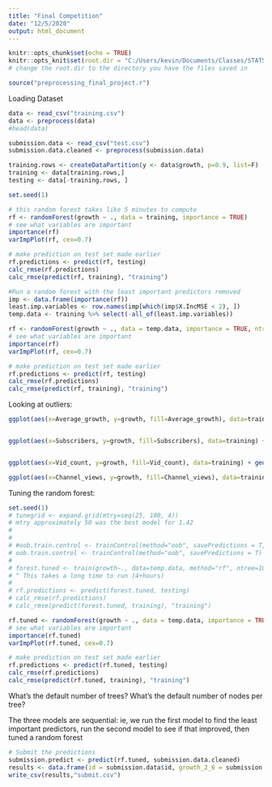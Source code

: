 ---
title: "Final Competition"
date: "12/5/2020"
output: html_document
---


```{r setup, include=FALSE}
knitr::opts_chunk$set(echo = TRUE)
knitr::opts_knit$set(root.dir = "C:/Users/kevin/Documents/Classes/STATS 101C/stats101c-lec4-final-competition") 
# change the root.dir to the directory you have the files saved in
```


```{r, include=F, echo=F}
source("preprocessing_final_project.r")
```


Loading Dataset
```{r}
data <- read_csv("training.csv")
data <- preprocess(data)
#head(data)

submission.data <- read_csv("test.csv")
submission.data.cleaned <- preprocess(submission.data)

training.rows <- createDataPartition(y <- data$growth, p=0.9, list=F)
training <- data[training.rows,]
testing <- data[-training.rows, ]
```


```{r}
set.seed(1)

# this random forest takes like 5 minutes to compute
rf <- randomForest(growth ~ ., data = training, importance = TRUE)
# see what variables are important
importance(rf)
varImpPlot(rf, cex=0.7)

# make prediction on test set made earlier
rf.predictions <- predict(rf, testing)
calc_rmse(rf.predictions)
calc_rmse(predict(rf, training), "training")
```

```{r}
#Run a random forest with the least important predictors removed
imp <- data.frame(importance(rf))
least.imp.variables <- row.names(imp[which(imp$X.IncMSE < 2), ])
temp.data <- training %>% select(-all_of(least.imp.variables))

rf <- randomForest(growth ~ ., data = temp.data, importance = TRUE, ntree=500)
# see what variables are important
importance(rf)
varImpPlot(rf, cex=0.7)

# make prediction on test set made earlier
rf.predictions <- predict(rf, testing)
calc_rmse(rf.predictions)
calc_rmse(predict(rf, training), "training")
```


Looking at outliers:

```{r, warning=F}
ggplot(aes(x=Average_growth, y=growth, fill=Average_growth), data=training) + geom_boxplot() + scale_fill_viridis(discrete=T,alpha=0.6) + geom_jitter(color="black", size=0.4, alpha=0.9) + theme_ipsum() + theme(legend.position="none", plot.title = element_text(size=11))


ggplot(aes(x=Subscribers, y=growth, fill=Subscribers), data=training) + geom_boxplot() + scale_fill_viridis(discrete=T,alpha=0.6) + geom_jitter(color="black", size=0.4, alpha=0.9) + theme_ipsum() + theme(legend.position="none", plot.title = element_text(size=11))    


ggplot(aes(x=Vid_count, y=growth, fill=Vid_count), data=training) + geom_boxplot() + scale_fill_viridis(discrete=T,alpha=0.6) + geom_jitter(color="black", size=0.4, alpha=0.9) + theme_ipsum() + theme(legend.position="none", plot.title = element_text(size=11))

ggplot(aes(x=Channel_views, y=growth, fill=Channel_views), data=training) + geom_boxplot() + scale_fill_viridis(discrete=T,alpha=0.6) + geom_jitter(color="black", size=0.4, alpha=0.9) + theme_ipsum() + theme(legend.position="none", plot.title = element_text(size=11))

```

Tuning the random forest:
```{r}
set.seed(1)
# tunegrid <- expand.grid(mtry=seq(25, 100, 4))
# mtry approximately 50 was the best model for 1.42
# 
# 
# #oob.train.control <- trainControl(method="oob", savePredictions = T, workers=2)
# oob.train.control <- trainControl(method="oob", savePredictions = T)
# 
# forest.tuned <- train(growth~., data=temp.data, method="rf", ntree=1000, trControl= oob.train.control, tuneGrid=tunegrid) 
# ^ This takes a long time to run (4+hours)
# 
# rf.predictions <- predict(forest.tuned, testing)
# calc_rmse(rf.predictions)
# calc_rmse(predict(forest.tuned, training), "training")

rf.tuned <- randomForest(growth ~ ., data = temp.data, importance = TRUE, ntree=1000, mtry=100)
# see what variables are important
importance(rf.tuned)
varImpPlot(rf.tuned, cex=0.7)

# make prediction on test set made earlier
rf.predictions <- predict(rf.tuned, testing)
calc_rmse(rf.predictions)
calc_rmse(predict(rf.tuned, training), "training")
```
What's the default number of trees?
What's the default number of nodes per tree?

The three models are sequential: ie, we run the first model to find the least important predictors, run the second model to see if that improved, then tuned a random forest

```{r}
# Submit the predictions
submission.predict <- predict(rf.tuned, submission.data.cleaned)
results <- data.frame(id = submission.data$id, growth_2_6 = submission.predict)
write_csv(results,"submit.csv")

```